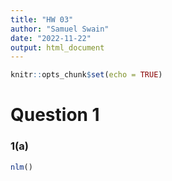 ```yaml
---
title: "HW 03"
author: "Samuel Swain"
date: "2022-11-22"
output: html_document
---
```


```r
knitr::opts_chunk$set(echo = TRUE)
```

# Question 1

### 1(a)
```r
nlm()
```